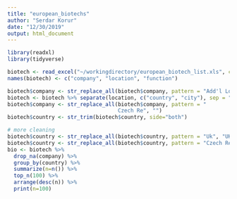 ```yaml
---
title: "european_biotechs"
author: "Serdar Korur"
date: "12/30/2019"
output: html_document
---
```


```r
library(readxl)
library(tidyverse)

biotech <- read_excel("~/workingdirectory/european_biotech_list.xls", col_names = FALSE)
names(biotech) <- c("company", "location", "function")

biotech$company <- str_replace_all(biotech$company, pattern = "Add'l Locations", "")
biotech <- biotech %>% separate(location, c("country", "city"), sep = "-")
biotech$company <- str_replace_all(biotech$company, pattern = "
                                   Czech Re", "")
biotech$country <- str_trim(biotech$country, side="both")

# more cleaning
biotech$country <- str_replace_all(biotech$country, pattern = "Uk", "UK")
biotech$country <- str_replace_all(biotech$country, pattern = "Czech Repubic", "Czech Republic")
bio <- biotech %>% 
  drop_na(company) %>% 
  group_by(country) %>% 
  summarize(n=n()) %>% 
  top_n(100) %>% 
  arrange(desc(n)) %>%
  print(n=100)
```

